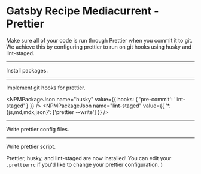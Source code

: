 # Gatsby Recipe Mediacurrent - Prettier

Make sure all of your code is run through Prettier when you commit it to git. We achieve this by configuring prettier to run on git hooks using husky and lint-staged.

---

Install packages.

<NPMPackage name="husky" />
<NPMPackage name="prettier" />
<NPMPackage name="lint-staged" />

---

Implement git hooks for prettier.

<NPMPackageJson
  name="husky"
  value={{
    hooks: {
      'pre-commit': 'lint-staged'
    }
  }}
/>
<NPMPackageJson
  name="lint-staged"
  value={{
    '*.{js,md,mdx,json}': ['prettier --write']
  }}
/>

---

Write prettier config files.

<File
  path=".prettierrc"
  content="https://github.com/mediacurrent/gatsby-recipe-mediacurrent/blob/master/recipe/prettier/.prettierrc"
/>
<File
  path=".prettierignore"
  content="https://github.com/mediacurrent/gatsby-recipe-mediacurrent/blob/master/recipe/prettier/.prettierignore"
/>

---

Write prettier script.

<NPMScript
  name="format"
  command='npx prettier --write \"**/*.{js,md,mdx,json}\"'
/>

Prettier, husky, and lint-staged are now installed! You can edit your `.prettierrc`
if you'd like to change your prettier configuration.
)
